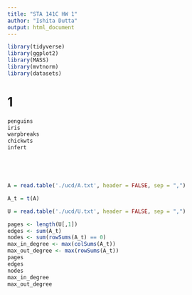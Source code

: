 ```yaml
---
title: "STA 141C HW 1"
author: "Ishita Dutta"
output: html_document
---
```


```r
library(tidyverse)
library(ggplot2)
library(MASS)
library(mvtnorm)
library(datasets)
```

# 1
```r
penguins
iris
warpbreaks
chickwts
infert






```




```r
A = read.table('./ucd/A.txt', header = FALSE, sep = ",")

A_t = t(A)

U = read.table('./ucd/U.txt', header = FALSE, sep = ",")
```


```r
pages <- length(U[,1])
edges <- sum(A_t)
nodes <- sum(rowSums(A_t) == 0)
max_in_degree <- max(colSums(A_t))
max_out_degree <- max(rowSums(A_t))
pages
edges
nodes
max_in_degree
max_out_degree
```

```r

```















